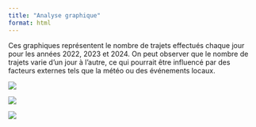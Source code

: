---
title: "Analyse graphique"
format: html
---

Ces graphiques représentent le nombre de trajets effectués chaque jour pour les années 2022, 2023 et 2024. On peut observer que le nombre de trajets varie d'un jour à l'autre, ce qui pourrait être influencé par des facteurs externes tels que la météo ou des événements locaux.

![](nb_trajets_2022.png)

![](nb_trajets_2023.png)

![](nb_trajets_2024.png)
